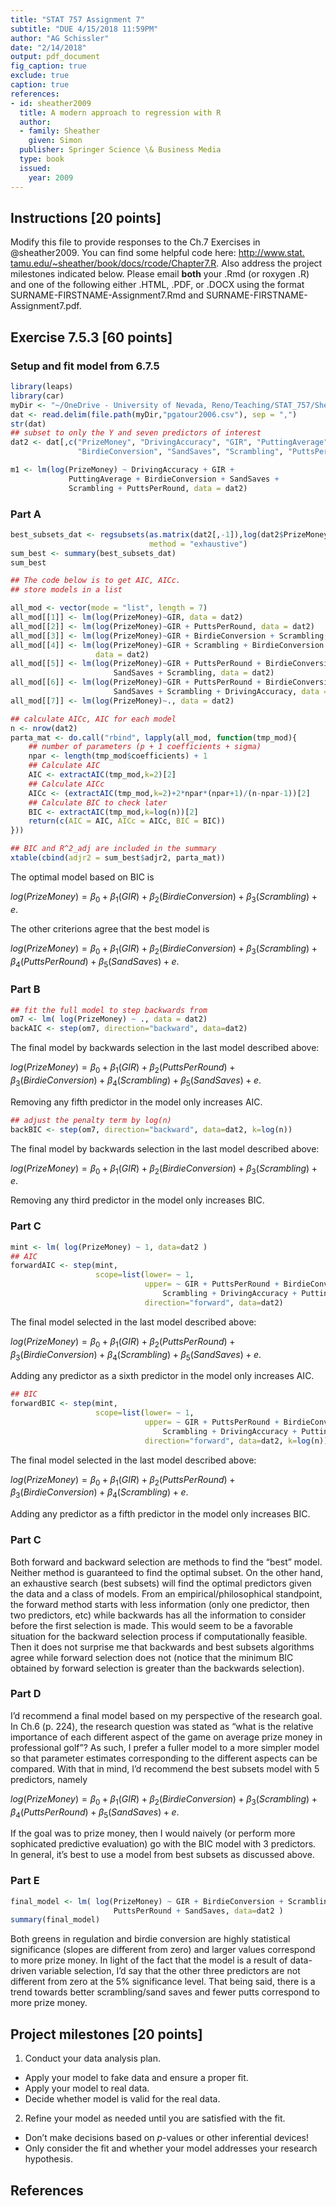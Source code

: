 ```yaml
---
title: "STAT 757 Assignment 7"
subtitle: "DUE 4/15/2018 11:59PM"
author: "AG Schissler"
date: "2/14/2018"
output: pdf_document
fig_caption: true
exclude: true
caption: true
references:
- id: sheather2009
  title: A modern approach to regression with R
  author:
  - family: Sheather
    given: Simon
  publisher: Springer Science \& Business Media
  type: book
  issued:
    year: 2009
---
```


## Instructions [20 points]

Modify this file to provide responses to the Ch.7 Exercises in @sheather2009. You can find some helpful code here: [http://www.stat.
tamu.edu/~sheather/book/docs/rcode/Chapter7.R](http://www.stat.tamu.edu/~sheather/book/docs/rcode/Chapter7.R). Also address the project milestones indicated below. Please email **both** your .Rmd (or roxygen .R) and one of the following either .HTML, .PDF, or .DOCX using the format SURNAME-FIRSTNAME-Assignment7.Rmd and SURNAME-FIRSTNAME-Assignment7.pdf.

## Exercise 7.5.3 [60 points] 

### Setup and fit model from 6.7.5

```r
library(leaps)
library(car)
myDir <- "~/OneDrive - University of Nevada, Reno/Teaching/STAT_757/Sheather_data/Data/"
dat <- read.delim(file.path(myDir,"pgatour2006.csv"), sep = ",")
str(dat)
## subset to only the Y and seven predictors of interest
dat2 <- dat[,c("PrizeMoney", "DrivingAccuracy", "GIR", "PuttingAverage",
               "BirdieConversion", "SandSaves", "Scrambling", "PuttsPerRound")]
```

```r
m1 <- lm(log(PrizeMoney) ~ DrivingAccuracy + GIR +
             PuttingAverage + BirdieConversion + SandSaves +
             Scrambling + PuttsPerRound, data = dat2)
```

\newpage

### Part A

```r
best_subsets_dat <- regsubsets(as.matrix(dat2[,-1]),log(dat2$PrizeMoney),
                               method = "exhaustive")
sum_best <- summary(best_subsets_dat)
sum_best
```

```r
## The code below is to get AIC, AICc.
## store models in a list

all_mod <- vector(mode = "list", length = 7)
all_mod[[1]] <- lm(log(PrizeMoney)~GIR, data = dat2)
all_mod[[2]] <- lm(log(PrizeMoney)~GIR + PuttsPerRound, data = dat2)
all_mod[[3]] <- lm(log(PrizeMoney)~GIR + BirdieConversion + Scrambling, data = dat2)
all_mod[[4]] <- lm(log(PrizeMoney)~GIR + Scrambling + BirdieConversion + SandSaves,
                   data = dat2)
all_mod[[5]] <- lm(log(PrizeMoney)~GIR + PuttsPerRound + BirdieConversion +
                       SandSaves + Scrambling, data = dat2)
all_mod[[6]] <- lm(log(PrizeMoney)~GIR + PuttsPerRound + BirdieConversion +
                       SandSaves + Scrambling + DrivingAccuracy, data = dat2)
all_mod[[7]] <- lm(log(PrizeMoney)~., data = dat2)

## calculate AICc, AIC for each model
n <- nrow(dat2)
parta_mat <- do.call("rbind", lapply(all_mod, function(tmp_mod){
    ## number of parameters (p + 1 coefficients + sigma)
    npar <- length(tmp_mod$coefficients) + 1 
    ## Calculate AIC
    AIC <- extractAIC(tmp_mod,k=2)[2]
    ## Calculate AICc
    AICc <- (extractAIC(tmp_mod,k=2)+2*npar*(npar+1)/(n-npar-1))[2]
    ## Calculate BIC to check later
    BIC <- extractAIC(tmp_mod,k=log(n))[2]
    return(c(AIC = AIC, AICc = AICc, BIC = BIC))
}))

## BIC and R^2_adj are included in the summary
xtable(cbind(adjr2 = sum_best$adjr2, parta_mat))
```

The optimal model based on BIC is

$log(PrizeMoney) = \beta_0 + \beta_1 (GIR) + \beta_2 (BirdieConversion) + \beta_3 (Scrambling) + e$.

The other criterions agree that the best model is

$log(PrizeMoney) = \beta_0 + \beta_1 (GIR) + \beta_2 (BirdieConversion) + \beta_3 (Scrambling) + \beta_4 (PuttsPerRound) + \beta_5 (SandSaves) + e$.

### Part B

```r
## fit the full model to step backwards from
om7 <- lm( log(PrizeMoney) ~ ., data = dat2)
backAIC <- step(om7, direction="backward", data=dat2)
```

The final model by backwards selection in the last model described above:

$log(PrizeMoney) = \beta_0 + \beta_1 (GIR) + \beta_2 (PuttsPerRound) + \beta_3 (BirdieConversion) + \beta_4 (Scrambling) + \beta_5 (SandSaves) + e$.

Removing any fifth predictor in the model only increases AIC.

```r
## adjust the penalty term by log(n)
backBIC <- step(om7, direction="backward", data=dat2, k=log(n))
```

The final model by backwards selection in the last model described above:

$log(PrizeMoney) = \beta_0 + \beta_1 (GIR) + \beta_2 (BirdieConversion) + \beta_3 (Scrambling) + e$.

Removing any third predictor in the model only increases BIC.

### Part C

```r
mint <- lm( log(PrizeMoney) ~ 1, data=dat2 )
## AIC
forwardAIC <- step(mint,
                   scope=list(lower= ~ 1,
                              upper= ~ GIR + PuttsPerRound + BirdieConversion + SandSaves +
                                  Scrambling + DrivingAccuracy + PuttingAverage),
                              direction="forward", data=dat2)
```
The final model selected in the last model described above:

$log(PrizeMoney) = \beta_0 + \beta_1 (GIR) + \beta_2 (PuttsPerRound) + \beta_3 (BirdieConversion) + \beta_4 (Scrambling) + \beta_5 (SandSaves) + e$.

Adding any predictor as a sixth predictor in the model only increases AIC.

```r
## BIC
forwardBIC <- step(mint,
                   scope=list(lower= ~ 1,
                              upper= ~ GIR + PuttsPerRound + BirdieConversion + SandSaves +
                                  Scrambling + DrivingAccuracy + PuttingAverage),
                              direction="forward", data=dat2, k=log(n))
```
The final model selected in the last model described above:

$log(PrizeMoney) = \beta_0 + \beta_1 (GIR) + \beta_2 (PuttsPerRound) + \beta_3 (BirdieConversion) + \beta_4 (Scrambling) + e$.

Adding any predictor as a fifth predictor in the model only increases BIC.

### Part C

Both forward and backward selection are \emph{approximate} methods to find the "best" model. Neither method is guaranteed to find the optimal subset. On the other hand, an exhaustive search (best subsets) will find the optimal predictors given the data and a class of models. From an empirical/philosophical standpoint, the forward method starts with less information (only one predictor, then two predictors, etc) while backwards has all the information to consider before the first selection is made. This would seem to be a favorable situation for the backward selection process if computationally feasible. Then it does not surprise me that backwards and best subsets algorithms agree while forward selection does not (notice that the minimum BIC obtained by forward selection is greater than the backwards selection).


### Part D

I'd recommend a final model based on my perspective of the research goal. In Ch.6 (p. 224), the research question was stated as "what is the relative importance of each different aspect of the game on average prize money in professional golf"? As such, I prefer a fuller model to a more simpler model so that parameter estimates corresponding to the different aspects can be compared. With that in mind, I'd recommend the best subsets model with 5 predictors, namely

$log(PrizeMoney) = \beta_0 + \beta_1 (GIR) + \beta_2 (BirdieConversion) + \beta_3 (Scrambling) + \beta_4 (PuttsPerRound) + \beta_5 (SandSaves) + e$.

If the goal was to \emph{predict} prize money, then I would naively (or perform more sophicated predictive evaluation) go with the BIC model with 3 predictors. In general, it's best to use a model from best subsets as discussed above.

### Part E

```r
final_model <- lm( log(PrizeMoney) ~ GIR + BirdieConversion + Scrambling +
                       PuttsPerRound + SandSaves, data=dat2 )
summary(final_model)
```

Both greens in regulation and birdie conversion are highly statistical significance (slopes are different from zero) and larger values correspond to more prize money. In light of the fact that the model is a result of data-driven variable selection, I'd say that the other three predictors are not different from zero at the 5\% significance level. That being said, there is a trend towards better scrambling/sand saves and fewer putts correspond to more prize money.

## Project milestones [20 points]

1. Conduct your data analysis plan.
 * Apply your model to fake data and ensure a proper fit.
 * Apply your model to real data.
 * Decide whether model is valid for the real data.
2. Refine your model as needed until you are satisfied with the fit.
 * Don't make decisions based on $p$-values or other inferential devices!
 * Only consider the fit and whether your model addresses your research hypothesis.

## References
